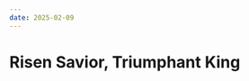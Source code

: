 ```yaml
---
date: 2025-02-09
---
```



# Risen Savior, Triumphant King

<CustomImage
  src="/img/risen-savior.png"
  alt="The Risen Savior"
  width="400px"
/>
<DateDisplay date="2025-02-09" />

